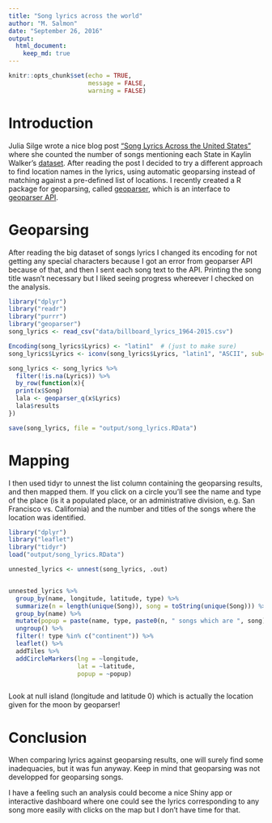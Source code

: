 ```yaml
---
title: "Song lyrics across the world"
author: "M. Salmon"
date: "September 26, 2016"
output:
  html_document:
    keep_md: true
---
```


```r
knitr::opts_chunk$set(echo = TRUE,
                      message = FALSE, 
                      warning = FALSE)
```

# Introduction

Julia Silge wrote a nice blog post ["Song Lyrics Across the United States"](http://juliasilge.com/blog/Song-Lyrics-Across/) where she counted the number of songs mentioning each State in Kaylin Walker's [dataset](http://kaylinwalker.com/50-years-of-pop-music/). After reading the post I decided to try a different approach to find location names in the lyrics, using automatic geoparsing instead of matching against a pre-defined list of locations. I recently created a R package for geoparsing, called [geoparser](https://github.com/ropenscilabs/geoparser/), which is an interface to [geoparser API](https://geoparser.io/). 

# Geoparsing

After reading the big dataset of songs lyrics I changed its encoding for not getting any special characters because I got an error from geoparser API because of that, and then I sent each song text to the API. Printing the song title wasn't necessary but I liked seeing progress whereever I checked on the analysis.

```r
library("dplyr")
library("readr")
library("purrr")
library("geoparser")
song_lyrics <- read_csv("data/billboard_lyrics_1964-2015.csv")

Encoding(song_lyrics$Lyrics) <- "latin1"  # (just to make sure)
song_lyrics$Lyrics <- iconv(song_lyrics$Lyrics, "latin1", "ASCII", sub="")

song_lyrics <- song_lyrics %>%
  filter(!is.na(Lyrics)) %>%
  by_row(function(x){
  print(x$Song)
  lala <- geoparser_q(x$Lyrics)
  lala$results
})

save(song_lyrics, file = "output/song_lyrics.RData")

```

# Mapping 

I then used tidyr to unnest the list column containing the geoparsing results, and then mapped them. If you click on a circle you'll see the name and type of the place (is it a populated place, or an administrative division, e.g. San Francisco vs. California) and the number and titles of the songs where the location was identified.

```r
library("dplyr")
library("leaflet")
library("tidyr")
load("output/song_lyrics.RData")

unnested_lyrics <- unnest(song_lyrics, .out)


unnested_lyrics %>%
  group_by(name, longitude, latitude, type) %>%
  summarize(n = length(unique(Song)), song = toString(unique(Song))) %>%
  group_by(name) %>%
  mutate(popup = paste(name, type, paste0(n, " songs which are ", song), sep = ",")) %>%
  ungroup() %>%
  filter(! type %in% c("continent")) %>%
  leaflet() %>%
  addTiles %>%
  addCircleMarkers(lng = ~longitude,
                   lat = ~latitude,
                   popup = ~popup)



```

Look at null island (longitude and latitude 0) which is actually the location given for the moon by geoparser!

# Conclusion

When comparing lyrics against geoparsing results, one will surely find some inadequacies, but it was fun anyway. Keep in mind that geoparsing was not developped for geoparsing songs.

I have a feeling such an analysis could become a nice Shiny app or interactive dashboard where one could see the lyrics corresponding to any song more easily with clicks on the map but I don't have time for that.